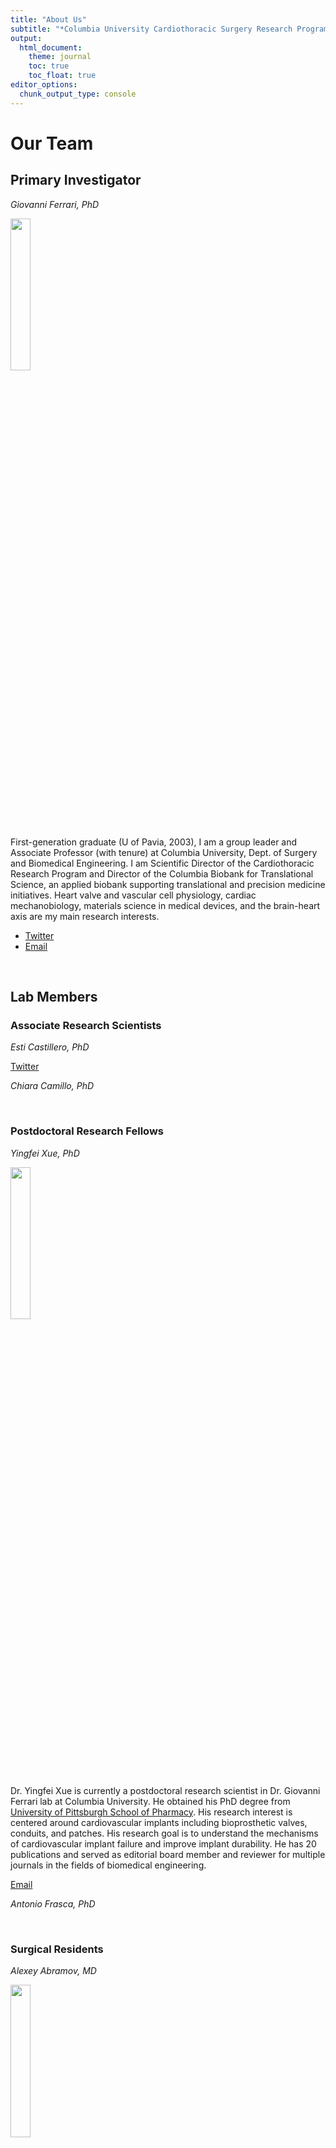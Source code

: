 ```yaml
---
title: "About Us"
subtitle: "*Columbia University Cardiothoracic Surgery Research Program*"
output: 
  html_document:
    theme: journal
    toc: true
    toc_float: true
editor_options: 
  chunk_output_type: console
---
```


# Our Team

## Primary Investigator 

 *Giovanni Ferrari, PhD*

<left>
![](images/ferrari.jpg){width=25%}

</left>

First-generation graduate (U of Pavia, 2003), I am a group leader and Associate Professor (with tenure) at Columbia University, Dept. of Surgery and Biomedical Engineering. I am Scientific Director of the Cardiothoracic Research Program and Director of the Columbia Biobank for Translational Science, an applied biobank supporting translational and precision medicine initiatives. Heart valve and vascular cell physiology, cardiac mechanobiology, materials science in medical devices, and the brain-heart axis are my main research interests.

</right>

* [Twitter](https://twitter.com/ferrag02)
* [Email](mailto:<gf2375@cumc.columbia.edu>)


\
	
## Lab Members 

### Associate Research Scientists

*Esti Castillero, PhD*
 
[Twitter](https:twitter.com/esticastillero)


*Chiara Camillo, PhD*

\

### Postdoctoral Research Fellows	

 *Yingfei Xue, PhD*\
 
![](images/xue.JPG){width=25%}

Dr. Yingfei Xue is currently a postdoctoral research scientist in Dr. Giovanni Ferrari lab at Columbia University. He obtained his PhD degree from [University of Pittsburgh School of Pharmacy](http://www.pharmacy.pitt.edu/research/research_index.php). His research interest is centered around cardiovascular implants including bioprosthetic valves, conduits, and patches. His research goal is to understand the mechanisms of cardiovascular implant failure and improve implant durability. He has 20 publications and served as editorial board member and reviewer for multiple journals in the fields of biomedical engineering.

[Email](mailto:<yx2529@cumc.columbia.edu>)\

 

*Antonio Frasca, PhD*

\

### Surgical Residents			

*Alexey Abramov, MD*

![](images/abramov.jpg){width=25%}

Dr. Alexey Abramov is a General Surgery resident in the [New York Presbyterian-Columbia](https://columbiasurgery.org/general-surgery-residency) program with an interest in cardiothoracic surgery fellowship. Currently, he is a post-doctoral research fellow in Dr. Ferrari's lab in the [Cardiothoracic Surgery Research Group](https://columbiasurgery.org/cardiothoracic-surgery-research/program-overview) and pursuing a Master's degree in the Department of Biostatistics in the Mailmans School of Public Health with a concentration in [Clinical Research Methods](https://www.publichealth.columbia.edu/academics/degrees/master-science/clinical-research-methods). In his free time, he enjoys the outdoors, hiking, skiing, and riding his road bike.

[Email](mailto:<aa3832@cumc.columbia.edu>)
 
*Dov Levine, MD*

*Clinton Erwin, MD*


![](images/clint.jpg){width=25%}

*Michael Simpson, MD*

\

### Biobank			

 *Vivian Moreno*

![](images/viv.jpg){width=25%}

Vivian Moreno is the Clinical Research Coordinator for the Ferrari Lab. She completed her Bachelor’s of Science in Biomedical Science at the University of Kent in Canterbury, England. Her research background includes cancer research at Yale University and novel antimicrobial peptides at NovaBiotics, Ltd. Her favorite pastimes include playing the piano, volunteering, and working out at AARMY.

[Email](mailto:<vmm2142@cumc.columbia.edu>)

\

### Lab Manager

 *Mangesh Kurade*

\

### Medical Students

 *Nicolo Vitale (U of Milan)*
 
 ![](images/niko.jpg){width=25%}
 
 *Eduardo (U of Bologna)*
 
 *Ervin (Morehouse School of Medicine)*

\

### Biomedical Engineering Students		

*Mar Martinez Mas (Columbia University)*\

![](images/mas.jpg){width=25%}

Mar Martinez Mas is a Master’s student in [Biomedical Engineering at Columbia University](https://www.bme.columbia.edu). She is from Barcelona, Spain, and completed her undergraduate degree at [Universitat Pompeu Fabra](https://www.upf.edu/es/) (Barcelona, Spain) where she worked in the field of biomedical electronics. Afterward, she completed the last year and a half of her degree at the [Politecnico di Milano](https://www.polimi.it) (Milan, Italy), where she mainly studied the field of biomechanics. Her main interest lies in prosthetic heart valves and life support systems. She joined the Ferrari Lab in 2021.

[Email](mailto:<mm5944@columbia.edu>)


\

### Chief Vision Officer 

*Churro*


![](images/churro.jpg){width=25%}

2 years old Irish-Doodle. Strong interest in any type of food.
Life's not ruff when I am around. Woof

### Alumni

Residents

Postdocs


\


## Collaborators

![](images/levy.jpg){width=25%}

### Robert J. Levy, MD
Levy is the director of Cardiology Research, and also serves as program director of the Cardiology National Heart, Lung, and Blood Institute (NHLBI) Research Training Grant. 

His research interests are the pathophysiology of biomaterials used in medicine, basic mechanisms and novel therapies for heart valve disease, arterial angioplasty, local drug delivery, and nanomedicine. He also has experience over three decades in medical device development.

*R01HL131872*

\

### David Kalfa, MD, PhD\

![](images/kalfa.jpg){width=25%}

Florence Irving Assistant Professor of Surgery\
Section of Pediatric & Congenital Cardiac Surgery\
Director, Pediatric Heart Valve Center\
Surgical Director, Initiative for Pediatric Cardiac Innovation\
Columbia University College of Physicians and Surgeons\
New York-Presbyterian Morgan Stanley Children's Hospital\

#### Expandable Polymeric-valved Conduit to Repair Congenital Heart Disease

The proposed research is relevant to public health because a biostable polymeric valved conduit that can be implanted surgically to reconstruct the right ventricular outflow tract in neonates and infants and then expanded by successive transcatheter procedures to reach the adult size, would revolutionize how we treat children with heart valve diseases. Such a new generation of valved conduit would decrease the number of open-heart surgeries and reoperations, decrease the mortality, complications and healthcare costs related to these procedures and increase the life expectancy and quality of life of these patients.

*R01HL155381*

\


### Micheal S Sacks PhD

![](images/sacks.jpg){width=25%}

The bicuspid aortic valve (BAV) is the most common cardiac congenital anomaly. Due to the widespread availability and routine use of screening echocardiography, development of clinical methods for the identification of asymptomatic young patients with BAV is now realistic. We thus plan to develop sensitive, clinically derivable functional indices that will yield clinically relevant patient- specific strategies for identifying BAV patients at high risk.

*R01HL142504*

#### Walter 
